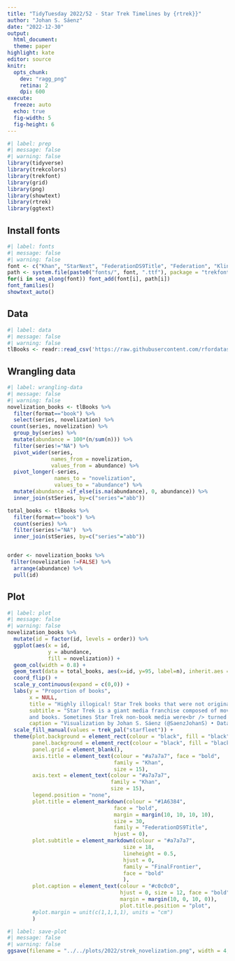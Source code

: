 ```yaml
---
title: "TidyTuesday 2022/52 - Star Trek Timelines by {rtrek}}"
author: "Johan S. Sáenz"
date: "2022-12-30"
output:
  html_document:
  theme: paper
highlight: kate
editor: source
knitr:
  opts_chunk:
    dev: "ragg_png"
    retina: 2
    dpi: 600
execute:
  freeze: auto
  echo: true
  fig-width: 5
  fig-height: 6
---
```


```r
#| label: prep
#| message: false
#| warning: false
library(tidyverse)
library(trekcolors)
library(trekfont)
library(grid)
library(png)
library(showtext)
library(rtrek)
library(ggtext)
```

## Install fonts

```r
#| label: fonts
#| message: false
#| warning: false
font <- c("Khan", "StarNext", "FederationDS9Title", "Federation", "Klingon", "ModernVulcan", "TNGcast", "FederationStarfleet", "FinalFrontier")
path <- system.file(paste0("fonts/", font, ".ttf"), package = "trekfont")
for(i in seq_along(font)) font_add(font[i], path[i])
font_families()
showtext_auto()
```

## Data

```r
#| label: data
#| message: false
#| warning: false
tlBooks <- readr::read_csv('https://raw.githubusercontent.com/rfordatascience/tidytuesday/master/data/2022/2022-12-27/tlBooks.csv')
```

## Wrangling data

```r
#| label: wrangling-data
#| message: false
#| warning: false
novelization_books <- tlBooks %>% 
  filter(format=="book") %>% 
  select(series, novelization) %>% 
 count(series, novelization) %>% 
  group_by(series) %>% 
  mutate(abundance = 100*(n/sum(n))) %>% 
  filter(series!="NA") %>% 
  pivot_wider(series,
              names_from = novelization,
              values_from = abundance) %>% 
  pivot_longer(-series,
               names_to = "novelization",
               values_to = "abundance") %>% 
  mutate(abundance =if_else(is.na(abundance), 0, abundance)) %>% 
  inner_join(stSeries, by=c("series"="abb"))

total_books <- tlBooks %>% 
  filter(format=="book") %>% 
  count(series) %>% 
  filter(series!="NA")  %>% 
  inner_join(stSeries, by=c("series"="abb"))


order <- novelization_books %>%
 filter(novelization !=FALSE) %>%
  arrange(abundance) %>%
  pull(id)
```

## Plot

```r
#| label: plot
#| message: false
#| warning: false
novelization_books %>% 
  mutate(id = factor(id, levels = order)) %>% 
  ggplot(aes(x = id,
             y = abundance,
             fill = novelization)) +
  geom_col(width = 0.8) +
  geom_text(data = total_books, aes(x=id, y=95, label=n), inherit.aes = FALSE, size=5, color="white") +
  coord_flip() +
  scale_y_continuous(expand = c(0,0)) + 
  labs(y = "Proportion of books",
       x = NULL,
       title = "Highly illogical! Star Trek books that were not originally books",
       subtitle = "Star Trek is a giant media franchise composed of movies, TV-shows,
       and books. Sometimes Star Trek non-book media were<br /> turned into a book. For example, all available books from The Animated Series were<b style='color:#AD722C'> originally not books,</b> while all 265 books<br /> from The Original Series were <b style='color:#5B1414'>originally books.</b>",
       caption = "Visualization by Johan S. Sáenz (@SaenzJohanS) • Data by {rtrek}") +
  scale_fill_manual(values = trek_pal("starfleet")) +
  theme(plot.background = element_rect(colour = "black", fill = "black"),
        panel.background = element_rect(colour = "black", fill = "black"),
        panel.grid = element_blank(),
        axis.title = element_text(colour = "#a7a7a7", face = "bold",
                                  family = "Khan",
                                  size = 15),
        axis.text = element_text(colour = "#a7a7a7",
                                 family = "Khan",
                                 size = 15),
        legend.position = "none",
        plot.title = element_markdown(colour = "#1A6384",
                                  face = "bold",
                                  margin = margin(10, 10, 10, 10),
                                  size = 30,
                                  family = "FederationDS9Title",
                                  hjust = 0),
        plot.subtitle = element_markdown(colour = "#a7a7a7",
                                     size = 18,
                                     lineheight = 0.5,
                                     hjust = 0,
                                     family = "FinalFrontier",
                                     face = "bold"
                                     ),
        plot.caption = element_text(colour = "#c0c0c0",
                                    hjust = 0, size = 12, face = "bold",
                                    margin = margin(10, 0, 10, 0)),
                                    plot.title.position = "plot",
        #plot.margin = unit(c(1,1,1,1), units = "cm")
        )
```

```r
#| label: save-plot
#| message: false
#| warning: false
ggsave(filename = "../../plots/2022/strek_novelization.png", width = 4, height =3, dpi = 350)
```
